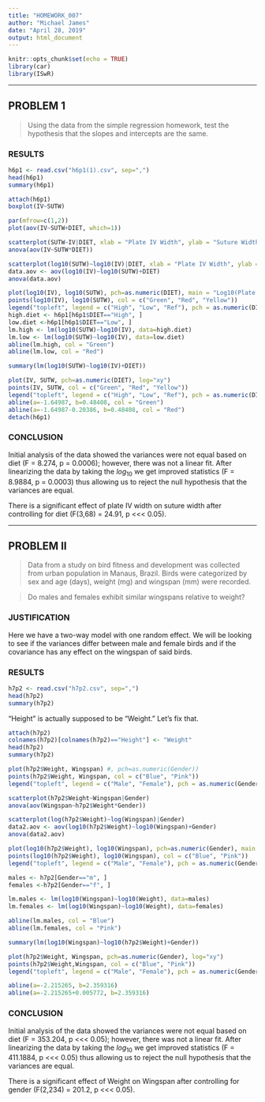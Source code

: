 ---
title: "HOMEWORK_007"
author: "Michael James"
date: "April 28, 2019"
output: html_document
---

```{r setup, include=FALSE}
knitr::opts_chunk$set(echo = TRUE)
library(car)
library(ISwR)
```

***

## PROBLEM 1  

> Using	the	data	from	the	simple	regression homework, test	the	hypothesis	that	the	
slopes	and	intercepts	are	the	same.  

### RESULTS  


```{r}
h6p1 <- read.csv("h6p1(1).csv", sep=",")
head(h6p1)
summary(h6p1)
```

```{r}
attach(h6p1)
boxplot(IV~SUTW)

par(mfrow=c(1,2))
plot(aov(IV~SUTW+DIET, which=1))
```

```{r}
scatterplot(SUTW~IV|DIET, xlab = "Plate IV Width", ylab = "Suture Width")
anova(aov(IV~SUTW*DIET))
```

```{r}
scatterplot(log10(SUTW)~log10(IV)|DIET, xlab = "Plate IV Width", ylab = "Suture Width")
data.aov <- aov(log10(IV)~log10(SUTW)+DIET)
anova(data.aov)
```

```{r}
plot(log10(IV), log10(SUTW), pch=as.numeric(DIET), main = "Log10(Plate IV Width) vs Log10(Suture Width)", xlab = "Log10(Plate IV width)", ylab = "Log10(Suture Width)")
points(log10(IV), log10(SUTW), col = c("Green", "Red", "Yellow"))
legend("topleft", legend = c("High", "Low", "Ref"), pch = as.numeric(DIET), col = c("Green", "Red", "Yellow"))
high.diet <- h6p1[h6p1$DIET=="High", ]
low.diet <-h6p1[h6p1$DIET=="Low", ] 
lm.high <- lm(log10(SUTW)~log10(IV), data=high.diet)
lm.low <- lm(log10(SUTW)~log10(IV), data=low.diet)
abline(lm.high, col = "Green")
abline(lm.low, col = "Red")
```


```{r}
summary(lm(log10(SUTW)~log10(IV)+DIET))

plot(IV, SUTW, pch=as.numeric(DIET), log="xy")
points(IV, SUTW, col = c("Green", "Red", "Yellow"))
legend("topleft", legend = c("High", "Low", "Ref"), pch = as.numeric(DIET), col = c("Green", "Red", "Yellow"))
abline(a=-1.64987, b=0.48408, col = "Green")
abline(a=-1.64987-0.20386, b=0.48408, col = "Red")
detach(h6p1)
```



### CONCLUSION

Initial analysis of the data showed the variances were not equal based on diet (F = 8.274, p = 0.0006); however, there was not a linear fit. After linearizing the data by taking the $log_{10}$ we get improved statistics (F = 8.9884, p = 0.0003) thus allowing us to reject the null hypothesis that the variances are equal.

There is a significant effect of plate IV width on suture width after controlling for diet (F(3,68) = 24.91, p <<< 0.05).

***

## PROBLEM II
> Data from a study on bird fitness and development was collected from urban population
in Manaus, Brazil. Birds were categorized by sex and age (days), weight (mg) and
wingspan (mm) were recorded.  

> Do males and females exhibit similar wingspans relative
to weight?

### JUSTIFICATION
Here we have a two-way model with one random effect. We will be looking to see if the variances differ between male and female birds and if the covariance has any effect on the wingspan of said birds.

### RESULTS

```{r}
h7p2 <- read.csv("h7p2.csv", sep=",")
head(h7p2)
summary(h7p2)
```

"Height" is actually supposed to be "Weight." Let's fix that.

```{r}
attach(h7p2)
colnames(h7p2)[colnames(h7p2)=="Height"] <- "Weight"
head(h7p2)
summary(h7p2)
```

```{r}
plot(h7p2$Weight, Wingspan) #, pch=as.numeric(Gender))
points(h7p2$Weight, Wingspan, col = c("Blue", "Pink"))
legend("topleft", legend = c("Male", "Female"), pch = as.numeric(Gender), col = c("Blue", "Pink"))
```

```{r}
scatterplot(h7p2$Weight~Wingspan|Gender)
anova(aov(Wingspan~h7p2$Weight*Gender))
```

```{r}
scatterplot(log(h7p2$Weight)~log(Wingspan)|Gender)
data2.aov <- aov(log10(h7p2$Weight)~log10(Wingspan)+Gender)
anova(data2.aov)
```

```{r}
plot(log10(h7p2$Weight), log10(Wingspan), pch=as.numeric(Gender), main = "Log10(Weight(mg)) vs Log10(Wingspan(mm))", xlab = "Log10(Weight(mg))", ylab = "Log10(Wingspan(mm))")
points(log10(h7p2$Weight), log10(Wingspan), col = c("Blue", "Pink"))
legend("topleft", legend = c("Male", "Female"), pch = as.numeric(Gender), col = c("Blue", "Pink"))

males <- h7p2[Gender=="m", ]
females <-h7p2[Gender=="f", ] 

lm.males <- lm(log10(Wingspan)~log10(Weight), data=males)
lm.females <- lm(log10(Wingspan)~log10(Weight), data=females)

abline(lm.males, col = "Blue")
abline(lm.females, col = "Pink")
```


```{r}
summary(lm(log10(Wingspan)~log10(h7p2$Weight)+Gender))

plot(h7p2$Weight, Wingspan, pch=as.numeric(Gender), log="xy")
points(h7p2$Weight,Wingspan, col = c("Blue", "Pink"))
legend("topleft", legend = c("Male", "Female"), pch = as.numeric(Gender), col = c("Blue", "Pink"))

abline(a=-2.215265, b=2.359316)
abline(a=-2.215265+0.005772, b=2.359316)
```  

### CONCLUSION

Initial analysis of the data showed the variances were not equal based on diet (F = 353.204, p <<< 0.05); however, there was not a linear fit. After linearizing the data by taking the $log_{10}$ we get improved statistics (F = 411.1884, p <<< 0.05) thus allowing us to reject the null hypothesis that the variances are equal.

There is a significant effect of Weight on Wingspan after controlling for gender (F(2,234) = 201.2, p <<< 0.05).